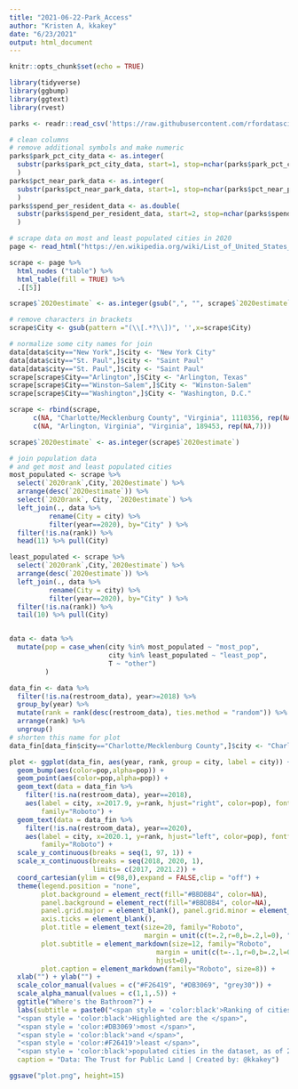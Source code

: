 ```yaml
---
title: "2021-06-22-Park_Access"
author: "Kristen A, kkakey"
date: "6/23/2021"
output: html_document
---
```


```r
knitr::opts_chunk$set(echo = TRUE)
```

```r
library(tidyverse)
library(ggbump)
library(ggtext)
library(rvest)

parks <- readr::read_csv('https://raw.githubusercontent.com/rfordatascience/tidytuesday/master/data/2021/2021-06-22/parks.csv')
```

```r
# clean columns
# remove additional symbols and make numeric
parks$park_pct_city_data <- as.integer(
  substr(parks$park_pct_city_data, start=1, stop=nchar(parks$park_pct_city_data)-1)
  )
parks$pct_near_park_data <- as.integer(
  substr(parks$pct_near_park_data, start=1, stop=nchar(parks$pct_near_park_data)-1)
  )
parks$spend_per_resident_data <- as.double(
  substr(parks$spend_per_resident_data, start=2, stop=nchar(parks$spend_per_resident_data))
  )
```

```r
# scrape data on most and least populated cities in 2020
page <- read_html("https://en.wikipedia.org/wiki/List_of_United_States_cities_by_population")

scrape <- page %>%
  html_nodes ("table") %>% 
  html_table(fill = TRUE) %>%
  .[[5]]

scrape$`2020estimate` <- as.integer(gsub(",", "", scrape$`2020estimate`))

# remove characters in brackets
scrape$City <- gsub(pattern ="(\\[.*?\\])", '',x=scrape$City)

# normalize some city names for join
data[data$city=="New York",]$city <- "New York City"
data[data$city=="St. Paul",]$city <- "Saint Paul"
data[data$city=="St. Paul",]$city <- "Saint Paul"
scrape[scrape$City=="Arlington",]$City <- "Arlington, Texas"
scrape[scrape$City=="Winston–Salem",]$City <- "Winston-Salem"
scrape[scrape$City=="Washington",]$City <- "Washington, D.C."

scrape <- rbind(scrape,
      c(NA, "Charlotte/Mecklenburg County", "Virginia", 1110356, rep(NA,7)),
      c(NA, "Arlington, Virginia", "Virginia", 189453, rep(NA,7)))

scrape$`2020estimate` <- as.integer(scrape$`2020estimate`)

# join population data 
# and get most and least populated cities
most_populated <- scrape %>%
  select(`2020rank`,City,`2020estimate`) %>%
  arrange(desc(`2020estimate`)) %>%
  select(`2020rank`, City, `2020estimate`) %>%
  left_join(., data %>%
          rename(City = city) %>%
          filter(year==2020), by="City" ) %>%
  filter(!is.na(rank)) %>%
  head(11) %>% pull(City)

least_populated <- scrape %>%
  select(`2020rank`,City,`2020estimate`) %>%
  arrange(desc(`2020estimate`)) %>%
  left_join(., data %>%
          rename(City = city) %>%
          filter(year==2020), by="City" ) %>%
  filter(!is.na(rank)) %>%
  tail(10) %>% pull(City)


data <- data %>%
  mutate(pop = case_when(city %in% most_populated ~ "most_pop",
                         city %in% least_populated ~ "least_pop",
                         T ~ "other")
         )
```


```r
data_fin <- data %>%
  filter(!is.na(restroom_data), year>=2018) %>%
  group_by(year) %>%
  mutate(rank = rank(desc(restroom_data), ties.method = "random")) %>%
  arrange(rank) %>%
  ungroup() 
# shorten this name for plot
data_fin[data_fin$city=="Charlotte/Mecklenburg County",]$city <- "Charlotte/Mecklenburg"

plot <- ggplot(data_fin, aes(year, rank, group = city, label = city)) +
  geom_bump(aes(color=pop,alpha=pop)) + 
  geom_point(aes(color=pop,alpha=pop)) +
  geom_text(data = data_fin %>%
    filter(!is.na(restroom_data), year==2018),
    aes(label = city, x=2017.9, y=rank, hjust="right", color=pop), fontface = "bold",
        family="Roboto") +
  geom_text(data = data_fin %>%
    filter(!is.na(restroom_data), year==2020),
    aes(label = city, x=2020.1, y=rank, hjust="left", color=pop), fontface = "bold",
        family="Roboto") +
  scale_y_continuous(breaks = seq(1, 97, 1)) +
  scale_x_continuous(breaks = seq(2018, 2020, 1),
                     limits= c(2017, 2021.2)) +
  coord_cartesian(ylim = c(98,0),expand = FALSE,clip = "off") +
  theme(legend.position = "none",
        plot.background = element_rect(fill="#BBDBB4", color=NA),
        panel.background = element_rect(fill="#BBDBB4", color=NA),
        panel.grid.major = element_blank(), panel.grid.minor = element_blank(),
        axis.ticks = element_blank(), 
        plot.title = element_text(size=20, family="Roboto",
                                  margin = unit(c(t=.2,r=0,b=.2,l=0), "cm")),
        plot.subtitle = element_markdown(size=12, family="Roboto", 
                                     margin = unit(c(t=-.1,r=0,b=.2,l=0), "cm"),
                                     hjust=0),
        plot.caption = element_markdown(family="Roboto", size=8)) +
  xlab("") + ylab("") +
  scale_color_manual(values = c("#F26419", "#DB3069", "grey30")) +
  scale_alpha_manual(values = c(1,1,.5)) +
  ggtitle("Where's the Bathroom?") +
  labs(subtitle = paste0("<span style = 'color:black'>Ranking of cities by most restrooms in public parks per 10,000 residents<br></span>",
  "<span style = 'color:black'>Highlighted are the </span>",
  "<span style = 'color:#DB3069'>most </span>",
  "<span style = 'color:black'>and </span>",
  "<span style = 'color:#F26419'>least </span>",
  "<span style = 'color:black'>populated cities in the dataset, as of 2020 </span>"),
  caption = "Data: The Trust for Public Land | Created by: @kkakey")

ggsave("plot.png", height=15)
```
